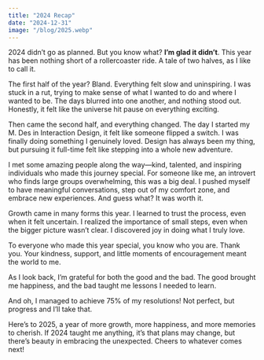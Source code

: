 ```yaml
---
title: "2024 Recap"
date: "2024-12-31"
image: "/blog/2025.webp"
---
```


2024 didn’t go as planned. But you know what? **I’m glad it didn’t**. This year has been nothing short of a rollercoaster ride. A tale of two halves, as I like to call it.

The first half of the year? Bland. Everything felt slow and uninspiring. I was stuck in a rut, trying to make sense of what I wanted to do and where I wanted to be. The days blurred into one another, and nothing stood out. Honestly, it felt like the universe hit pause on everything exciting.

Then came the second half, and everything changed. The day I started my M. Des in Interaction Design, it felt like someone flipped a switch. I was finally doing something I genuinely loved. Design has always been my thing, but pursuing it full-time felt like stepping into a whole new adventure.

I met some amazing people along the way—kind, talented, and inspiring individuals who made this journey special. For someone like me, an introvert who finds large groups overwhelming, this was a big deal. I pushed myself to have meaningful conversations, step out of my comfort zone, and embrace new experiences. And guess what? It was worth it.

Growth came in many forms this year. I learned to trust the process, even when it felt uncertain. I realized the importance of small steps, even when the bigger picture wasn’t clear. I discovered joy in doing what I truly love.

To everyone who made this year special, you know who you are. Thank you. Your kindness, support, and little moments of encouragement meant the world to me.

As I look back, I’m grateful for both the good and the bad. The good brought me happiness, and the bad taught me lessons I needed to learn.

And oh, I managed to achieve 75% of my resolutions! Not perfect, but progress and I’ll take that.

Here’s to 2025, a year of more growth, more happiness, and more memories to cherish. If 2024 taught me anything, it’s that plans may change, but there’s beauty in embracing the unexpected. Cheers to whatever comes next!
